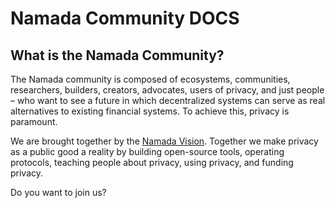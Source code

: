 # Namada Community DOCS

## What is the Namada Community?

The Namada community is composed of ecosystems, communities, researchers, builders, creators, advocates, users of privacy, and just people – who want to see a future in which decentralized systems can serve as real alternatives to existing financial systems. To achieve this, privacy is paramount.

We are brought together by the [Namada Vision](https://forum.namada.net/t/the-namada-mission/275). Together we make privacy as a public good a reality by building open-source tools, operating protocols, teaching people about privacy, using privacy, and funding privacy.

Do you want to join us?
